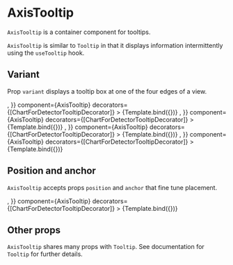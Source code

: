 
# AxisTooltip

<Meta title="Core/Components/Tooltips/AxisTooltip" />

`AxisTooltip` is a container component for tooltips.

<ArgsTable of={AxisTooltip} />

`AxisTooltip` is similar to `Tooltip` in that it displays information intermittently
using the `useTooltip` hook.

## Variant

Prop `variant` displays a tooltip box at one of the four edges of a view.

<Canvas>
    <Story
        name="top"
        args={{
            variant: 'top',
            size: [20, 20],
            padding: [0, 0, 0, 0],
            children: <Surface style={{ fill: '#aabbee' }} />,
        }}
        component={AxisTooltip}
        decorators={[ChartForDetectorTooltipDecorator]}
    >
        {Template.bind({})}
    </Story>
    <Story
        name="right"
        args={{
            variant: 'right',
            size: [20, 20],
            padding: [0, 0, 0, 0],
            children: <Surface style={{ fill: '#aabbee' }} />,
        }}
        component={AxisTooltip}
        decorators={[ChartForDetectorTooltipDecorator]}
    >
        {Template.bind({})}
    </Story>
    <Story
        name="bottom"
        args={{
            variant: 'bottom',
            size: [20, 20],
            padding: [0, 0, 0, 0],
            children: <Surface style={{ fill: '#aabbee' }} />,
        }}
        component={AxisTooltip}
        decorators={[ChartForDetectorTooltipDecorator]}
    >
        {Template.bind({})}
    </Story>
    <Story
        name="left"
        args={{
            variant: 'left',
            size: [20, 20],
            padding: [0, 0, 0, 0],
            children: <Surface style={{ fill: '#aabbee' }} />,
        }}
        component={AxisTooltip}
        decorators={[ChartForDetectorTooltipDecorator]}
    >
        {Template.bind({})}
    </Story>
</Canvas>

## Position and anchor

`AxisTooltip` accepts props `position` and `anchor` that fine tune placement.

<Canvas>
    <Story
        name="custom placement"
        args={{
            variant: 'top',
            size: [20, 20],
            padding: [0, 0, 0, 0],
            position: [0, 0],
            anchor: [0.5, 0.5],
            children: <Surface style={{ fill: '#aabbee' }} />,
        }}
        component={AxisTooltip}
        decorators={[ChartForDetectorTooltipDecorator]}
    >
        {Template.bind({})}
    </Story>
</Canvas>

## Other props

`AxisTooltip` shares many props with `Tooltip`. See documentation for `Tooltip` for further details.

